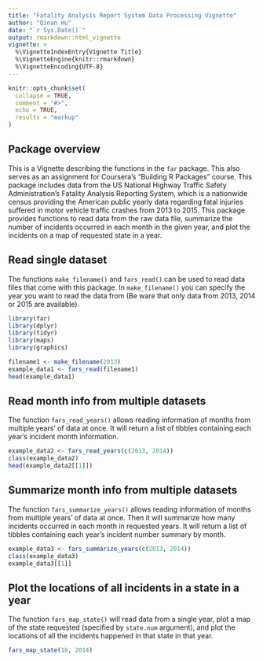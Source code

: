 ```yaml
---
title: "Fatality Analysis Report System Data Processing Vignette"
author: "Qinan Hu"
date: "`r Sys.Date()`"
output: rmarkdown::html_vignette
vignette: >
  %\VignetteIndexEntry{Vignette Title}
  %\VignetteEngine{knitr::rmarkdown}
  %\VignetteEncoding{UTF-8}
---
```


```r
knitr::opts_chunk$set(
  collapse = TRUE,
  comment = "#>",
  echo = TRUE,
  results = "markup"
)
```

## Package overview
This is a Vignette describing the functions in the `far` package. This also serves as an assignment for Coursera's 
"Building R Packages" course.
This package includes data from the US National Highway Traffic Safety Administration's Fatality Analysis Reporting System, which is a nationwide census providing the American public yearly data regarding fatal injuries suffered in motor vehicle traffic crashes from 2013 to 2015.
This package provides functions to read data from the raw data file, summarize the number of incidents occurred in each month in the given year, and plot the incidents on a map of requested state in a year.

## Read single dataset
The functions `make_filename()` and `fars_read()` can be used to read data files that come with this package. In `make_filename()` you can specify the year you want to read the data from (Be ware that only data from 2013, 2014 or 2015 are available).

```r
library(far)
library(dplyr)
library(tidyr)
library(maps)
library(graphics)
```

```r
filename1 <- make_filename(2013)
example_data1 <- fars_read(filename1)
head(example_data1)
```

## Read month info from multiple datasets
The function `fars_read_years()` allows reading information of months from multiple years' of data at once. It will return a list of tibbles containing each year's incident month information.

```r
example_data2 <- fars_read_years(c(2013, 2014))
class(example_data2)
head(example_data2[[1]])
```

## Summarize month info from multiple datasets
The function `fars_summarize_years()` allows reading information of months from multiple years' of data at once. Then it will summarize how many incidents occurred in each month in requested years. It will return a list of tibbles containing each year's incident number summary by month.

```r
example_data3 <- fars_summarize_years(c(2013, 2014))
class(example_data3)
example_data3[[1]]
```

## Plot the locations of all incidents in a state in a year
The function `fars_map_state()` will read data from a single year, plot a map of the state requested (specified by `state.num` argument), and plot the locations of all the incidents happened in that state in that year.
```r
fars_map_state(18, 2014)
```
